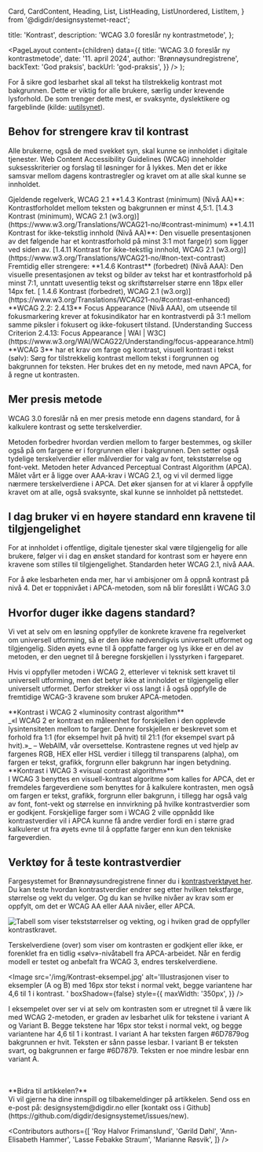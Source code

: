   Card,
  CardContent,
  Heading,
  List,
  ListHeading,
  ListUnordered,
  ListItem,
} from '@digdir/designsystemet-react';


  title: 'Kontrast',
  description: 'WCAG 3.0 foreslår ny kontrastmetode',
};

  <PageLayout
    content={children}
    data={{
      title: 'WCAG 3.0 foreslår ny kontrastmetode',
      date: '11. april 2024',
      author: 'Brønnøysundregistrene',
      backText: 'God praksis',
      backUrl: 'god-praksis',
    }}
  />
);

For å sikre god lesbarhet skal all tekst ha tilstrekkelig kontrast mot bakgrunnen. Dette er viktig for alle brukere, særlig under krevende lysforhold. De som trenger dette mest, er svaksynte, dyslektikere og fargeblinde (kilde: [uutilsynet](https://www.uutilsynet.no/veiledning/kontrast/48)).

## Behov for strengere krav til kontrast

Alle brukerne, også de med svekket syn, skal kunne se innholdet i digitale tjenester. Web Content Accessibility Guidelines (WCAG) inneholder suksesskriterier og forslag til løsninger for å lykkes. Men det er ikke samsvar mellom dagens kontrastregler og kravet om at alle skal kunne se innholdet.

<Card data-color='brand3' data-variant="tinted" data-unstyled>
  <Heading
    level={3}
    data-size='xs'
  >Gjeldende regelverk, WCAG 2.1</Heading>
  <ListUnordered>
    <ListItem>
      **1.4.3 Kontrast (minimum) (Nivå AA)**: Kontrastforholdet mellom
      teksten og bakgrunnen er minst 4,5:1. [1.4.3 Kontrast (minimum), WCAG
      2.1
      (w3.org)](https://www.w3.org/Translations/WCAG21-no/#contrast-minimum)
    </ListItem>
    <ListItem>
      **1.4.11 Kontrast for ikke-tekstlig innhold (Nivå AA)**: Den visuelle
      presentasjonen av det følgende har et kontrastforhold på minst 3:1 mot
      farge(r) som ligger ved siden av. [1.4.11 Kontrast for ikke-tekstlig
      innhold, WCAG 2.1
      (w3.org)](https://www.w3.org/Translations/WCAG21-no/#non-text-contrast)
    </ListItem>
  </ListUnordered>
</Card>

<br />

<Card data-color='brand2' data-variant="tinted" data-unstyled>
  <Heading
    level={3}
    data-size='xs'
  >Fremtidig eller strengere:</Heading>
  <ListUnordered>
    <ListItem>
      **1.4.6 Kontrast** (forbedret) (Nivå AAA): Den visuelle presentasjonen
      av tekst og bilder av tekst har et kontrastforhold på minst 7:1,
      unntatt uvesentlig tekst og skriftstørrelser større enn 18px eller
      14px fet. [ 1.4.6 Kontrast (forbedret), WCAG 2.1
      (w3.org)](https://www.w3.org/Translations/WCAG21-no/#contrast-enhanced)
    </ListItem>
    <ListItem>
      **WCAG 2.2: 2.4.13** Focus Appearance (Nivå AAA), om utseende til
      fokusmarkering krever at fokusindikator har en kontrastverdi på 3:1
      mellom samme piksler i fokusert og ikke-fokusert tilstand.
      [Understanding Success Criterion 2.4.13: Focus Appearance | WAI |
      W3C](https://www.w3.org/WAI/WCAG22/Understanding/focus-appearance.html)
    </ListItem>
    <ListItem>
      **WCAG 3** har et krav om farge og kontrast, visuell kontrast i tekst
      (sølv): Sørg for tilstrekkelig kontrast mellom tekst i forgrunnen og
      bakgrunnen for teksten. Her brukes det en ny metode, med navn APCA,
      for å regne ut kontrasten.
    </ListItem>
  </ListUnordered>
</Card>

## Mer presis metode

WCAG 3.0 foreslår nå en mer presis metode enn dagens standard, for å kalkulere kontrast og sette terskelverdier.

<ListUnordered>
  <ListItem>
    Metoden forbedrer hvordan verdien mellom to farger bestemmes, og skiller
    også på om fargene er i forgrunnen eller i bakgrunnen.
  </ListItem>
  <ListItem>
    Den setter også tydelige terskelverdier eller målverdier for valg av font,
    tekststørrelse og font-vekt. Metoden heter Advanced Perceptual Contrast
    Algorithm (APCA).
  </ListItem>
  <ListItem>
    Målet vårt er å ligge over AAA-krav i WCAG 2.1, og vi vil dermed ligge
    nærmere terskelverdiene i APCA. Det øker sjansen for at vi klarer å
    oppfylle kravet om at alle, også svaksynte, skal kunne se innholdet på
    nettstedet.
  </ListItem>
</ListUnordered>

## I dag bruker vi en høyere standard enn kravene til tilgjengelighet

For at innholdet i offentlige, digitale tjenester skal være tilgjengelig for alle brukere, følger vi i dag en ønsket standard for kontrast som er høyere enn kravene som stilles til tilgjengelighet. Standarden heter WCAG 2.1, nivå AAA.

For å øke lesbarheten enda mer, har vi ambisjoner om å oppnå kontrast på nivå 4. Det er toppnivået i APCA-metoden, som nå blir foreslått i WCAG 3.0

## Hvorfor duger ikke dagens standard?

Vi vet at selv om en løsning oppfyller de konkrete kravene fra regelverket om universell utforming, så er den ikke nødvendigvis universelt utformet og tilgjengelig. Siden øyets evne til å oppfatte farger og lys ikke er en del av metoden, er den uegnet til å beregne forskjellen i lysstyrken i fargeparet.

Hvis vi oppfyller metoden i WCAG 2, etterlever vi teknisk sett kravet til universell utforming, men det betyr ikke at innholdet er tilgjengelig eller universelt utformet. Derfor strekker vi oss langt i å også oppfylle de fremtidige WCAG-3 kravene som bruker APCA-metoden.

<Card data-color='brand3' data-variant="tinted" data-unstyled>
  **Kontrast i WCAG 2 «luminosity contrast algorithm** <br />
  _«I WCAG 2 er kontrast en måleenhet for forskjellen i den opplevde lysintensiteten
  mellom to farger. Denne forskjellen er beskrevet som et forhold fra 1:1 (for
  eksempel hvit på hvit) til 21:1 (for eksempel svart på hvit).»_ – WebAIM, vår
  oversettelse. Kontrastene regnes ut ved hjelp av fargenes RGB, HEX eller HSL
  verdier i tillegg til transparens (alpha), om fargen er tekst, grafikk, forgrunn
  eller bakgrunn har ingen betydning.
</Card>

<br />

<Card data-color='brand2' data-variant="tinted" data-unstyled>
  **Kontrast i WCAG 3 «visual contrast algorithm»** <br />I WCAG 3 benyttes en
  visuell-kontrast algoritme som kalles for APCA, det er fremdeles
  fargeverdiene som benyttes for å kalkulere kontrasten, men også om fargen er
  tekst, grafikk, forgrunn eller bakgrunn, i tillegg har også valg av font,
  font-vekt og størrelse en innvirkning på hvilke kontrastverdier som er
  godkjent. Forskjellige farger som i WCAG 2 ville oppnådd like
  kontrastverdier vil i APCA kunne få andre verdier fordi en i større grad
  kalkulerer ut fra øyets evne til å oppfatte farger enn kun den tekniske
  fargeverdien.
</Card>

## Verktøy for å teste kontrastverdier

Fargesystemet for Brønnøysundregistrene finner du i [kontrastverktøyet her](https://contrast.brreg.no/). Du kan teste hvordan kontrastverdier endrer seg etter hvilken tekstfarge, størrelse og vekt du velger. Og du kan se hvilke nivåer av krav som er oppfylt, om det er WCAG AA eller AAA nivåer, eller APCA.

<Image
  src='/img/Kontrast-terskelverdier.png'
  alt='Tabell som viser tekststørrelser og vekting, og i hviken grad de oppfyller kontrastkravet.'
  boxShadow={true}
/>

Terskelverdiene (over) som viser om kontrasten er godkjent eller ikke, er forenklet fra en tidlig «sølv»-nivåtabell fra APCA-arbeidet. Når en ferdig modell er testet og anbefalt fra WCAG 3, endres terskelverdiene.

<Image
  src='/img/Kontrast-eksempel.jpg'
  alt='Illustrasjonen viser to eksempler (A og B) med 16px stor tekst i normal vekt, begge variantene har 4,6 til 1 i kontrast. '
  boxShadow={false}
  style={{
    maxWidth: '350px',
  }}
/>

I eksempelet over ser vi at selv om kontrasten som er utregnet til å være lik med WCAG 2-metoden, er graden av lesbarhet ulik for tekstene i variant A og Variant B.
Begge tekstene har 16px stor tekst i normal vekt, og begge variantene har 4,6 til 1 i kontrast.
I variant A har teksten fargen #6D7879og bakgrunnen er hvit. Teksten er sånn passe lesbar.
I variant B er teksten svart, og bakgrunnen er farge #6D7879. Teksten er noe mindre lesbar enn variant A.

<br />
<br />
<Card data-color='brand1' data-variant="tinted" data-unstyled>
  **Bidra til artikkelen?** <br />
  Vi vil gjerne ha dine innspill og tilbakemeldinger på artikkelen. Send oss en
  e-post på: designsystem@digdir.no eller [kontakt oss i Github](https://github.com/digdir/designsystemet/issues/new).
</Card>

<Contributors
  authors={[
    'Roy Halvor Frimanslund',
    'Gørild Døhl',
    'Ann-Elisabeth Hammer',
    'Lasse Febakke Straum',
    'Marianne Røsvik',
  ]}
/>
<br />
<br />
